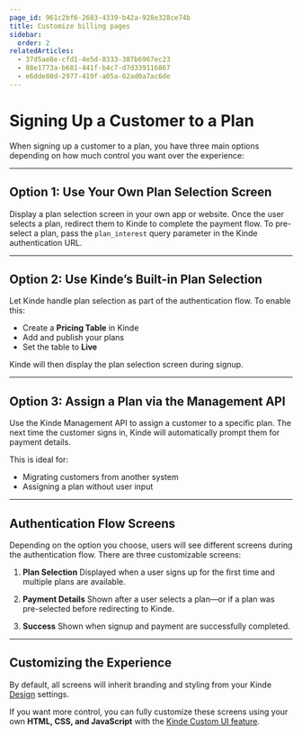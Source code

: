 ```yaml
---
page_id: 961c2bf6-2683-4339-b42a-928e328ce74b
title: Customize billing pages
sidebar:
  order: 2
relatedArticles:
  - 37d5ae8e-cfd1-4e5d-8333-387b6967ec23
  - 88e1773a-b681-441f-b4c7-d7d339116867
  - e6dde80d-2977-419f-a05a-62ad0a7ac6de
---
```


# Signing Up a Customer to a Plan

When signing up a customer to a plan, you have three main options depending on how much control you want over the experience:

---

## Option 1: Use Your Own Plan Selection Screen

Display a plan selection screen in your own app or website. Once the user selects a plan, redirect them to Kinde to complete the payment flow.
To pre-select a plan, pass the `plan_interest` query parameter in the Kinde authentication URL.

---

## Option 2: Use Kinde’s Built-in Plan Selection

Let Kinde handle plan selection as part of the authentication flow.
To enable this:

- Create a **Pricing Table** in Kinde
- Add and publish your plans
- Set the table to **Live**

Kinde will then display the plan selection screen during signup.

---

## Option 3: Assign a Plan via the Management API

Use the Kinde Management API to assign a customer to a specific plan.
The next time the customer signs in, Kinde will automatically prompt them for payment details.

This is ideal for:

- Migrating customers from another system
- Assigning a plan without user input

---

## Authentication Flow Screens

Depending on the option you choose, users will see different screens during the authentication flow. There are three customizable screens:

1. **Plan Selection**
   Displayed when a user signs up for the first time and multiple plans are available.

2. **Payment Details**
   Shown after a user selects a plan—or if a plan was pre-selected before redirecting to Kinde.

3. **Success**
   Shown when signup and payment are successfully completed.

---

## Customizing the Experience

By default, all screens will inherit branding and styling from your Kinde [Design](/design/brand/global-brand-defaults/) settings.

If you want more control, you can fully customize these screens using your own **HTML, CSS, and JavaScript** with the [Kinde Custom UI feature](/design/customize-with-code/customize-with-css-html/).
